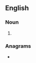 {{also|pétards}}
==English==

===Noun===
{{head|en|noun form}}

# {{plural of|petard|lang=en}}

===Anagrams===
* {{anagrams|en|a=adeprst|departs|drapest|drapets}}
